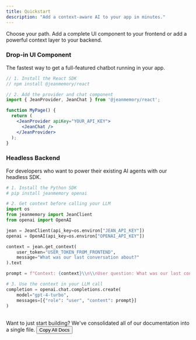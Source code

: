 ```yaml
---
title: Quickstart
description: "Add a context-aware AI to your app in minutes."
---
```


Choose your path. Add a complete UI component to your frontend or add a powerful context layer to your backend.

### Drop-in UI Component

The fastest way to get a full-featured chatbot running in your app.

```jsx
// 1. Install the React SDK
// npm install @jeanmemory/react

// 2. Add the provider and chat component
import { JeanProvider, JeanChat } from '@jeanmemory/react';

function MyPage() {
  return (
    <JeanProvider apiKey="YOUR_API_KEY">
      <JeanChat />
    </JeanProvider>
  );
}
```

### Headless Backend

For developers who want to power their existing AI agents with our headless SDK.

```python
# 1. Install the Python SDK
# pip install jeanmemory openai

# 2. Get context before calling your LLM
import os
from jeanmemory import JeanClient
from openai import OpenAI

jean = JeanClient(api_key=os.environ["JEAN_API_KEY"])
openai = OpenAI(api_key=os.environ["OPENAI_API_KEY"])

context = jean.get_context(
    user_token="USER_TOKEN_FROM_FRONTEND",
    message="What was our last conversation about?"
).text

prompt = f"Context: {context}\\n\\nUser question: What was our last conversation about?"

# 3. Use the context in your LLM call
completion = openai.chat.completions.create(
    model="gpt-4-turbo",
    messages=[{"role": "user", "content": prompt}]
)
```

<br/>
<Tip>
Want to just start building? We've consolidated all of our documentation into a single file.
<button
  id="copyDocsBtn"
  style={{
    display: 'inline-flex',
    alignItems: 'center',
    gap: '0.5rem',
    padding: '0.5rem 1rem',
    background: '#7c3aed',
    color: 'white',
    border: 'none',
    borderRadius: '0.375rem',
    fontSize: '0.875rem',
    fontWeight: '500',
    cursor: 'pointer',
    marginTop: '1rem'
  }}
>
  Copy All Docs
</button>
</Tip>

<script
  dangerouslySetInnerHTML={{
    __html: `
      const copyToClipboard = (text) => {
        if (navigator.clipboard) {
          navigator.clipboard.writeText(text).then(() => {
            console.log('Docs copied to clipboard');
          }, (err) => {
            console.error('Failed to copy: ', err);
          });
        }
      };

      const btn = document.getElementById('copyDocsBtn');
      if (btn) {
        btn.onclick = () => {
          fetch('/assets/consolidated-docs.md')
            .then(response => response.text())
            .then(data => {
              copyToClipboard(data);
              btn.innerHTML = 'Copied!';
              setTimeout(() => {
                btn.innerHTML = 'Copy All Docs';
              }, 2000);
            });
        };
      }
    `,
  }}
/>
